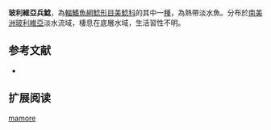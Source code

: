{{Speciesbox
| name = 玻利維亞兵鯰
| image =  
| image_width = 250px
| image_caption = 
| status = NE
| status_system = IUCN3.1
| genus = Corydoras
| species = mamore
| authority = [[Knaack|Knaack]], 2002
| synonyms = 
}}

'''玻利維亞兵鯰'''，為[[輻鰭魚綱|輻鰭魚綱]][[鯰形目|鯰形目]][[美鯰科|美鯰科]]的其中一[[種|種]]，為熱帶淡水魚。分布於[[南美洲|南美洲]][[玻利維亞|玻利維亞]]淡水流域，棲息在底層水域，生活習性不明。

==参考文献==
*{{FishBase_species|genus=Corydoras|species=mamore|year=2014|month=11}}

== 扩展阅读 ==
{{refbegin}}
{{wikispecies-inline|Corydoras mamore|玻利維亞兵鯰}}
{{refend}}
{{Taxonbar|from=Q5536436}}

[[Category:兵鯰屬|mamore]]